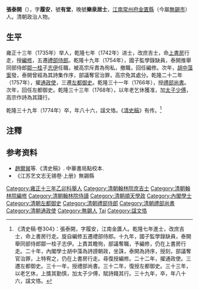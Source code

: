 {{明清人物信息框
| 姓名 = 張泰開
| 圖片名稱=
| 圖片大小 =
| 圖片說明 =
| 最高職務 = 太子太傅禮部尚書
| 國家 = 大清
| 爵位 =
| 籍貫 = [[江南|江南]][[常州府|常州府]][[金匱縣|金匱縣]]
| 族裔 = 漢族
| 旗籍 = 
| 字號 = 字履安，號有堂，晚號樂泉居士
| 諡號 = 文恪
| 出生日期 = [[康熙|康熙]]二十七年（1689年）
| 出生地點 = [[江南|江南]][[金匱縣|金匱縣]]
| 逝世日期 = [[乾隆|乾隆]]三十九年（1774年）
| 逝世地點 = [[江蘇|江蘇]][[金匱縣|金匱縣]]
| 墓葬 = 
| 配偶 =
| 親屬 = 
| 出身 = 
*乾隆七年（1742年）壬戌科進士出身
| 經歷 = 
| 著作 =
}}
'''張泰開'''（{{bd|1689年||1742年|catIdx=Zhang張}}），字'''履安'''，號'''有堂'''，晚號'''樂泉居士'''，[[江南|江南]][[常州府|常州府]][[金匱縣|金匱縣]]（今屬[[無錫市|無錫市]]）人。清朝政治人物。

==生平==
雍正十三年（1735年）举人，乾隆七年（1742年）进士，改庶吉士，命[[上書房|上書房]]行走，授[[編修|編修]]，五遷[[禮部侍郎|禮部侍郎]]。乾隆十九年（1754年），國子監學錄缺員，泰開推舉同部侍郎[[鄒一桂|鄒一桂]]子[[鄒志伊|志伊]]任職，被高宗斥責為徇私，撤職，回任編修。次年，[[胡中藻案|胡中藻案]]發，泰開曾經為其詩集作序，部議奪官治罪，高宗免其處分。乾隆二十二年（1757年），擢[[通政使|通政使]]，三遷[[左都御史|左都御史]]。乾隆三十一年（1766年），授[[禮部尚書|禮部尚書]]。次年，回任左都御史。乾隆三十三年（1768年），以年老乞休獲准，加[[太子少傅|太子少傅]]，高宗作詩為其踐行。

乾隆三十九年（1774年）卒，年八十六，諡文恪。《[[清史稿|清史稿]]》有传。<ref>《清史稿·卷304》：張泰開，字履安，江南金匱人。乾隆七年進士，改庶吉士，命上書房行走。旋自編修五遷禮部侍郎。十九年，國子監學錄缺員，泰開舉同部侍郎鄒一桂子志伊。上責其瞻徇，部議奪職，予編修，仍在上書房行走。二十年，內閣學士胡中藻為詩謗朝政，坐誅，泰開為詩序，授刻，部議奪官治罪，上特宥之，仍在上書房行走。尋復授編修。二十二年，擢通政使。三遷左都御史。三十一年，授禮部尚書。三十二年，復授左都御史。三十三年，以老乞休，上獎其勤慎，加太子少傅，賦詩餞其行。三十九年，卒，年八十六，諡文恪。</ref>

==注釋==
{{reflist}}

==参考资料==
* [[趙爾巽|趙爾巽]]等.《清史稿》. 中華書局點校本.
*《江苏艺文志无锡卷·上册》無錫縣

{{乾隆七年壬戌科殿試金榜}}
{{DEFAULTSORT:Zhang張}}
[[Category:雍正十三年乙卯科舉人|Category:雍正十三年乙卯科舉人]]
[[Category:清朝翰林院庶吉士|Category:清朝翰林院庶吉士]]
[[Category:清朝翰林院編修|Category:清朝翰林院編修]]
[[Category:清朝翰林院侍讀|Category:清朝翰林院侍讀]]
[[Category:清朝順天學政|Category:清朝順天學政]]
[[Category:內閣學士|Category:內閣學士]]
[[Category:清朝左都御史|Category:清朝左都御史]]
[[Category:清朝禮部侍郎|Category:清朝禮部侍郎]]
[[Category:清朝禮部尚書|Category:清朝禮部尚書]]
[[Category:清朝通政使|Category:清朝通政使]]
[[Category:無錫人|Category:無錫人]]
[[Category:張姓|Tai]]
[[Category:諡文恪|Category:諡文恪]]